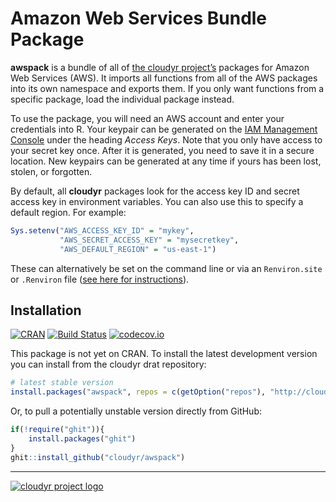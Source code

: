 # Amazon Web Services Bundle Package #

**awspack** is a bundle of all of [the cloudyr project's](http://cloudyr.github.io) packages for Amazon Web Services (AWS). It imports all functions from all of the AWS packages into its own namespace and exports them. If you only want functions from a specific package, load the individual package instead.

To use the package, you will need an AWS account and enter your credentials into R. Your keypair can be generated on the [IAM Management Console](https://console.aws.amazon.com/iam/home?#security_credential) under the heading *Access Keys*. Note that you only have access to your secret key once. After it is generated, you need to save it in a secure location. New keypairs can be generated at any time if yours has been lost, stolen, or forgotten. 

By default, all **cloudyr** packages look for the access key ID and secret access key in environment variables. You can also use this to specify a default region. For example:

```R
Sys.setenv("AWS_ACCESS_KEY_ID" = "mykey",
           "AWS_SECRET_ACCESS_KEY" = "mysecretkey",
           "AWS_DEFAULT_REGION" = "us-east-1")
```

These can alternatively be set on the command line or via an `Renviron.site` or `.Renviron` file ([see here for instructions](http://cran.r-project.org/web/packages/httr/vignettes/api-packages.html)).

## Installation ##

[![CRAN](http://www.r-pkg.org/badges/version/awspack)](http://cran.r-project.org/package=awspack)
[![Build Status](https://travis-ci.org/cloudyr/awspack.png?branch=master)](https://travis-ci.org/cloudyr/awspack) 
[![codecov.io](http://codecov.io/github/cloudyr/awspack/coverage.svg?branch=master)](http://codecov.io/github/cloudyr/awspack?branch=master)

This package is not yet on CRAN. To install the latest development version you can install from the cloudyr drat repository:

```R
# latest stable version
install.packages("awspack", repos = c(getOption("repos"), "http://cloudyr.github.io/drat"))
```

Or, to pull a potentially unstable version directly from GitHub:

```R
if(!require("ghit")){
    install.packages("ghit")
}
ghit::install_github("cloudyr/awspack")
```

---
[![cloudyr project logo](http://i.imgur.com/JHS98Y7.png)](https://github.com/cloudyr)
